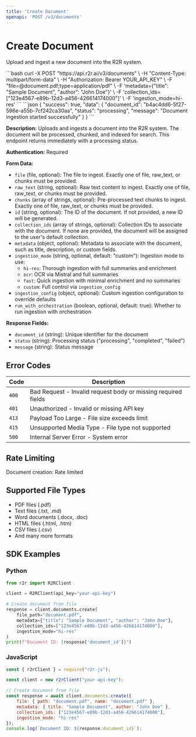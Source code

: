 ```yaml
---
title: 'Create Document'
openapi: 'POST /v3/documents'
---
```


# Create Document

Upload and ingest a new document into the R2R system.

<RequestExample>
```bash
curl -X POST "https://api.r2r.ai/v3/documents" \
  -H "Content-Type: multipart/form-data" \
  -H "Authorization: Bearer YOUR_API_KEY" \
  -F "file=@document.pdf;type=application/pdf" \
  -F 'metadata={"title": "Sample Document", "author": "John Doe"}' \
  -F 'collection_ids=["123e4567-e89b-12d3-a456-426614174000"]' \
  -F 'ingestion_mode=hi-res'
```
</RequestExample>

<ResponseExample>
```json
{
  "success": true,
  "data": {
    "document_id": "b4ac4dd6-5f27-596e-a55b-7cf242ca30aa",
    "status": "processing",
    "message": "Document ingestion started successfully"
  }
}
```
</ResponseExample>

**Description:** Uploads and ingests a document into the R2R system. The document will be processed, chunked, and indexed for search. This endpoint returns immediately with a processing status.

**Authentication:** Required

**Form Data:**
- `file` (file, optional): The file to ingest. Exactly one of file, raw_text, or chunks must be provided.
- `raw_text` (string, optional): Raw text content to ingest. Exactly one of file, raw_text, or chunks must be provided.
- `chunks` (array of strings, optional): Pre-processed text chunks to ingest. Exactly one of file, raw_text, or chunks must be provided.
- `id` (string, optional): The ID of the document. If not provided, a new ID will be generated.
- `collection_ids` (array of strings, optional): Collection IDs to associate with the document. If none are provided, the document will be assigned to the user's default collection.
- `metadata` (object, optional): Metadata to associate with the document, such as title, description, or custom fields.
- `ingestion_mode` (string, optional, default: "custom"): Ingestion mode to use:
  - `hi-res`: Thorough ingestion with full summaries and enrichment
  - `ocr`: OCR via Mistral and full summaries
  - `fast`: Quick ingestion with minimal enrichment and no summaries
  - `custom`: Full control via `ingestion_config`
- `ingestion_config` (object, optional): Custom ingestion configuration to override defaults
- `run_with_orchestration` (boolean, optional, default: true): Whether to run ingestion with orchestration

**Response Fields:**
- `document_id` (string): Unique identifier for the document
- `status` (string): Processing status ("processing", "completed", "failed")
- `message` (string): Status message

## Error Codes

| Code | Description |
|------|-------------|
| `400` | Bad Request - Invalid request body or missing required fields |
| `401` | Unauthorized - Invalid or missing API key |
| `413` | Payload Too Large - File size exceeds limit |
| `415` | Unsupported Media Type - File type not supported |
| `500` | Internal Server Error - System error |

## Rate Limiting

Document creation: Rate limited

## Supported File Types

- PDF files (.pdf)
- Text files (.txt, .md)
- Word documents (.docx, .doc)
- HTML files (.html, .htm)
- CSV files (.csv)
- And many more formats

## SDK Examples

### Python

```python
from r2r import R2RClient

client = R2RClient(api_key="your-api-key")

# Create document from file
response = client.documents.create(
    file_path="document.pdf",
    metadata={"title": "Sample Document", "author": "John Doe"},
    collection_ids=["123e4567-e89b-12d3-a456-426614174000"],
    ingestion_mode="hi-res"
)
print(f"Document ID: {response['document_id']}")
```

### JavaScript

```javascript
const { r2rClient } = require("r2r-js");

const client = new r2rClient("your-api-key");

// Create document from file
const response = await client.documents.create({
    file: { path: "document.pdf", name: "document.pdf" },
    metadata: { title: "Sample Document", author: "John Doe" },
    collection_ids: ["123e4567-e89b-12d3-a456-426614174000"],
    ingestion_mode: "hi-res"
});
console.log(`Document ID: ${response.document_id}`);
``` 